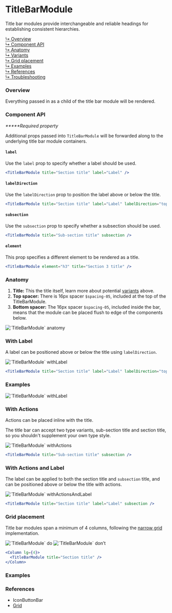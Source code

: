 



# TitleBarModule

Title bar modules provide interchangeable and reliable headings for establishing
consistent hierarchies.

[↳ Overview](#overview)  
[↳ Component API](#component-api)  
[↳ Anatomy](#anatomy)  
[↳ Variants](#variants)  
[↳ Grid placement](#grid-placement)  
[↳ Examples](#examples)  
[↳ References](#references)  
[↳ Troubleshooting](#troubleshooting)

### Overview

Everything passed in as a child of the title bar module will be rendered.

<Canvas>
  <Story
    id={getDocsId('layout-modules-titlebarmodule--default')}
    parameters={parameters}
  />
</Canvas>

### Component API

<ArgsTable />

_**\***Required property_

Additional props passed into `TitleBarModule` will be forwarded along to the
underlying title bar module containers.

#### `label`

Use the `label` prop to specify whether a label should be used.

<Canvas withSource="none">
  <Default
    label="Label"
    element="h2"
    title="Section title"
    parameters={parameters}
  />
</Canvas>

```jsx
<TitleBarModule title="Section title" label="Label" />
```

#### `labelDirection`

Use the `labelDirection` prop to position the label above or below the title.

<Canvas withSource="none">
  <Default
    label="Label"
    labelDirection="bottom"
    element="h2"
    title="Section title"
    parameters={parameters}
  />
</Canvas>

```jsx
<TitleBarModule title="Section title" label="Label" labelDirection="top" />
```

#### `subsection`

Use the `subsection` prop to specify whether a subsection should be used.

<Canvas withSource="none">
  <Default title="Sub-section title" subsection parameters={parameters} />
</Canvas>

```jsx
<TitleBarModule title="Sub-section title" subsection />
```

#### `element`

This prop specifies a different element to be rendered as a title.

<Canvas withSource="none">
  <Default element="h3" title="Section 3 title" parameters={parameters} />
</Canvas>

```jsx
<TitleBarModule element="h3" title="Section 3 title" />
```

### Anatomy

1. **Title:** This the title itself, learn more about potential
   [variants](#variants) above.
2. **Top spacer:** There is 16px spacer `$spacing-05`, included at the top of
   the TitleBarModule.
3. **Bottom spacer:** The 16px spacer `$spacing-05`, included inside the bar,
   means that the module can be placed flush to edge of the components below.

<img alt="`TitleBarModule` anatomy" src={anatomy} />

### With Label

A label can be positioned above or below the title using `labelDirection`.

<img alt="`TitleBarModule` withLabel" src={withLabel} />

```jsx
<TitleBarModule title="Section title" label="Label" labelDirection="top" />
```

### Examples

<Row>
  <Column>
    <img alt="`TitleBarModule` withLabel" src={withLabelPositions} />
  </Column>
</Row>

### With Actions

Actions can be placed inline with the title.

The title bar can accept two type variants, sub-section title and section title,
so you shouldn't supplement your own type style.

<img alt="`TitleBarModule` withActions" src={withActions} />

```jsx
<TitleBarModule title="Sub-section title" subsection />
```

### With Actions and Label

The label can be applied to both the section title and `subsection` title, and
can be positioned above or below the title with actions.

<img alt="`TitleBarModule` withActionsAndLabel" src={withActionsAndLabel} />

```jsx
<TitleBarModule title="Section title" label="Label" subsection />
```

### Grid placement

Title bar modules span a minimum of 4 columns, following the
[narrow grid](https://react.carbondesignsystem.com/?path=/docs/grid--narrow)
implementation.

<Row>
  <Column>
    <img alt="`TitleBarModule` do" src={doImage} />
  </Column>

  <Column>
    <img alt="`TitleBarModule` don’t" src={dont} />
  </Column>
</Row>

```jsx
<Column lg={4}>
  <TitleBarModule title="Section title" />
</Column>
```

### Examples

<Row>
  <Detail />
  <Overview />
</Row>

### References

- <LinkTo kind="patterns-iconbuttonbar" story="default">
    IconButtonBar
  </LinkTo>
- [Grid](https://react.carbondesignsystem.com/?path=/docs/grid--narrow)

<Troubleshooting />
